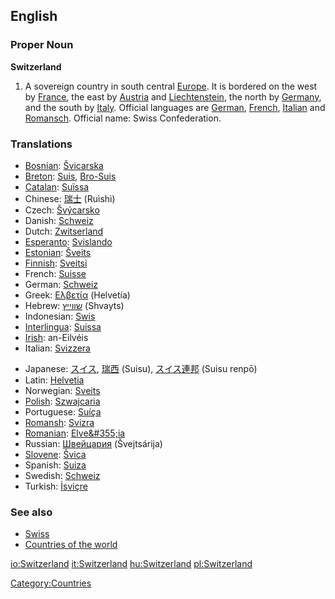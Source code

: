 ==English==

===Proper Noun===
'''Switzerland'''
{{wikipedia}}
# A sovereign country in south central [[Europe]]. It is bordered on the west by [[France]], the east by [[Austria]] and [[Liechtenstein]], the north by [[Germany]], and the south by [[Italy]]. Official languages are [[German]], [[French]], [[Italian]] and [[Ladin|Romansch]]. Official name: Swiss Confederation.

===Translations===
{{top}}
*[[Bosnian]]: [[Švicarska]] {{f}}
*[[Breton]]: [[Suis]], [[Bro-Suis]]
*[[Catalan]]: [[Suïssa]] {{f}}
*Chinese: [[瑞士]] (Ruìshì)
*Czech: [[Švýcarsko]] 
*Danish: [[Schweiz]]
*Dutch: [[Zwitserland]]
*[[Esperanto]]: [[Svislando]]
*[[Estonian]]: [[Šveits]]
*[[Finnish]]: [[Sveitsi]]
*French: [[Suisse]]
*German: [[Schweiz]] {{f}}
*Greek: [[Ελβετία]] (Helvetía) {{f}}
*Hebrew: [[שווייץ]] (Shvayts)
*Indonesian: [[Swis]]
*[[Interlingua]]: [[Suissa]]
*[[Irish]]: an-Eilvéis {{f}}
*Italian: [[Svizzera]] {{f}}
{{mid}}
*Japanese: [[スイス]], [[瑞西]] (Suisu), [[スイス連邦]] (Suisu renpō)
*Latin: [[Helvetia]] {{f}}
*Norwegian: [[Sveits]]
*[[Polish]]: [[Szwajcaria]] {{f}}
*Portuguese: [[Suíça]] {{f}}
*[[Romansh]]: [[Svizra]] {{f}}
*[[Romanian]]: [[Elve&#355;ia]] {{f}}
*Russian: [[Швейцария]] (Švejtsárija) {{f}}
*[[Slovene]]: [[Švica]] {{f}}
*Spanish: [[Suiza]] {{f}}
*Swedish: [[Schweiz]]
*Turkish: [[İsviçre]]
{{bottom}}

===See also===
*[[Swiss]]
*[[Countries of the world]]

[[Category:Countries]]

[[io:Switzerland]]
[[it:Switzerland]]
[[hu:Switzerland]]
[[pl:Switzerland]]